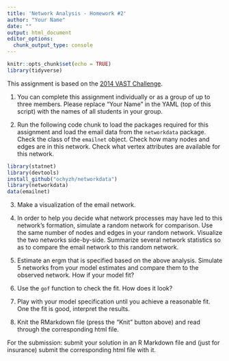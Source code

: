 ```yaml
---
title: 'Network Analysis - Homework #2'
author: "Your Name"
date: ""
output: html_document
editor_options: 
  chunk_output_type: console
---
```


```r
knitr::opts_chunk$set(echo = TRUE)
library(tidyverse)

```



This assignment is based on the [2014 VAST Challenge](https://chat.openai.com/c/70a9ac53-4372-4c4d-a390-ee636c766bc3). 


1. You can complete this assignment individually or as a group of up to three members. Please replace "Your Name" in the YAML (top of this script) with the names of all students in your group.




2. Run the following code chunk to load the packages required for this assignment and load the email data from the `networkdata` package. Check the class of the `emailnet` object. Check how many nodes and edges are in this network. Check what vertex attributes are available for this network.

```r
library(statnet)
library(devtools)
install_github("ochyzh/networkdata")
library(networkdata)
data(emailnet)

```

3. Make a visualization of the email network. 



4. In order to help you decide what network processes may have led to this network's formation, simulate a random network for comparison. Use the same number of nodes and edges in your random network. Visualize the two networks side-by-side. Summarize several network statistics so as to compare the email network to this random network.



5. Estimate an ergm that is specified based on the above analysis. Simulate 5 networks from your model estimates and compare them to the observed network. How if your model fit?



6. Use the `gof` function to check the fit. How does it look?



7. Play with your model specification until you achieve a reasonable fit. One the fit is good, interpret the results.

8. Knit the RMarkdown file (press the "Knit" button above) and read through the corresponding html file.  


For the submission: submit your solution in an R Markdown file and (just for insurance) submit the corresponding html file with it. 

